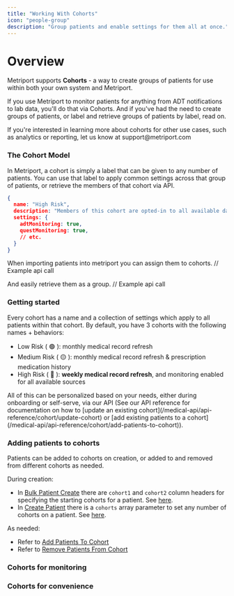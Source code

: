 ```yaml
---
title: "Working With Cohorts"
icon: "people-group"
description: "Group patients and enable settings for them all at once."
---
```


# Overview

Metriport supports **Cohorts** - a way to create groups of patients for use within both your own system and Metriport. 

If you use Metriport to monitor patients for anything from ADT notifications to lab data, you'll do that via Cohorts. 
And if you've had the need to create groups of patients, or label and retrieve groups of patients by label, read on.

<Info>
  If you're interested in learning more about cohorts for other use cases, 
  such as analytics or reporting, let us know at support@metriport.com
</Info>

### The Cohort Model
In Metriport, a cohort is simply a label that can be given to any number of patients. You can use that label to apply common settings across that group of patients,
or retrieve the members of that cohort via API. 

```json
{
  name: "High Risk",
  description: "Members of this cohort are opted-in to all available data sources.",
  settings: {
    adtMonitoring: true,
    questMonitoring: true,
    // etc.
  }
}
```

When importing patients into metriport you can assign them to cohorts.
// Example api call

And easily retrieve them as a group.
// Example api call

### Getting started
Every cohort has a name and a collection of settings which apply to all patients within that cohort. 
By default, you have 3 cohorts with the following names + behaviors:

- Low Risk ( 🟢 ): monthly medical record refresh
- Medium Risk ( 🟡 ): monthly medical record refresh & prescription medication history
- High Risk ( 🔴 ): <b>weekly medical record refresh</b>, and monitoring enabled for all available sources

<Note>
All of this can be personalized based on your needs, either during onboarding or self-serve, via our API (See our API reference for documentation on how to [update an existing cohort](/medical-api/api-reference/cohort/update-cohort) or [add existing patients to a cohort](/medical-api/api-reference/cohort/add-patients-to-cohort)).
</Note>

### Adding patients to cohorts
Patients can be added to cohorts on creation, or added to and removed from different cohorts as needed.

During creation:
- In [Bulk Patient Create](/medical-api/api-reference/patient/bulk-create-patient) there are `cohort1` and `cohort2` column headers for specifying the starting cohorts for a patient. See [here](/medical-api/api-reference/patient/bulk-create-patient#param-cohort1).
- In [Create Patient](/medical-api/api-reference/patient/create-patient) there is a `cohorts` array parameter to set any number of cohorts on a patient. See [here](/medical-api/api-reference/patient/bulk-create-patient#param-cohort1).

As needed:
- Refer to [Add Patients To Cohort](/medical-api/api-reference/patient/add-patients-to-cohort)
- Refer to [Remove Patients From Cohort](/medical-api/api-reference/patient/remove-patients-from-cohort)

### Cohorts for monitoring


### Cohorts for convenience
